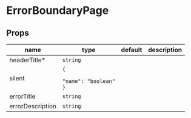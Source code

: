 
# ErrorBoundaryPage

## Props

|name|type|default|description|
|----|----|-------|-----------|
|headerTitle&#42;|`string`|||
|silent|<code>&#123;<br/><span className="default-prop-spacer"></span><span className="default-prop-spacer"></span><span className="default-prop-spacer"></span> "name": "boolean"<br />&#125;</code>|||
|errorTitle|`string`|||
|errorDescription|`string`|||



